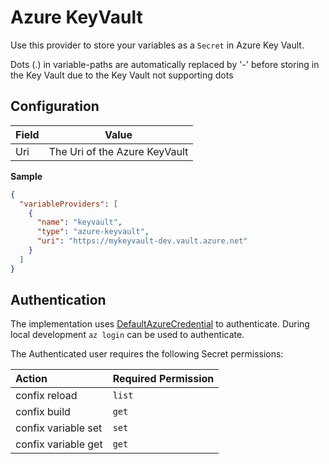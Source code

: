 
# Azure KeyVault

Use this provider to store your variables as a `Secret` in Azure Key Vault.

<Callout type="info">
  Dots (.) in variable-paths are automatically replaced by '-' before storing in
  the Key Vault due to the Key Vault not supporting dots
</Callout>

## Configuration

| Field | Value                         |
| :---- | ----------------------------- |
| Uri   | The Uri of the Azure KeyVault |

**Sample**

```json copy filename=".confixrc"
{
  "variableProviders": [
    {
      "name": "keyvault",
      "type": "azure-keyvault",
      "uri": "https://mykeyvault-dev.vault.azure.net"
    }
  ]
}
```

## Authentication

The implementation uses [DefaultAzureCredential](https://learn.microsoft.com/en-us/dotnet/api/azure.identity.defaultazurecredential?view=azure-dotnet) to authenticate.
During local development `az login` can be used to authenticate.

The Authenticated user requires the following Secret permissions:

| Action              | Required Permission |
| :------------------ | ------------------- |
| confix reload       | `list`              |
| confix build        | `get`               |
| confix variable set | `set`               |
| confix variable get | `get`               |
